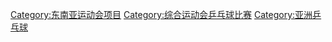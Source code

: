 [[Category:东南亚运动会项目|Category:东南亚运动会项目]]
[[Category:综合运动会乒乓球比赛|Category:综合运动会乒乓球比赛]]
[[Category:亚洲乒乓球|Category:亚洲乒乓球]]